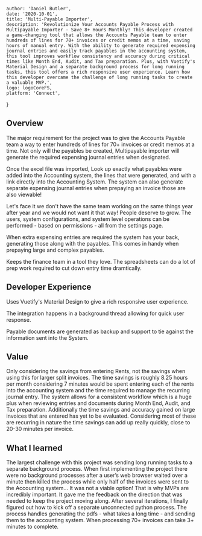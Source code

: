 
    author: 'Daniel Butler',
    date: '2020-10-01',
    title: 'Multi-Payable Importer',
    description: 'Revolutionize Your Accounts Payable Process with Multipayable Importer - Save 8+ Hours Monthly! This developer created a game-changing tool that allows the Accounts Payable team to enter hundreds of lines for 70+ invoices or credit memos at a time, saving hours of manual entry. With the ability to generate required expensing journal entries and easily track payables in the accounting system, this tool improves workflow consistency and accuracy during critical times like Month End, Audit, and Tax preparation. Plus, with Vuetify's Material Design and a separate background process for long running tasks, this tool offers a rich responsive user experience. Learn how this developer overcame the challenge of long running tasks to create a valuable MVP.',
    logo: logoCoreFS,
    platform: 'Connect',
}


## Overview
The major requirement for the project was to give the Accounts Payable team a way to enter hundreds of lines for 70+ invoices or credit memos at a time. Not only will the payables be created, Multipayable importer will generate the required expensing journal entries when designated.

Once the excel file was imported, Look up exactly what payables were added into the Accounting system, the lines that were generated, and with a link directly into the Accounting System. The system can also generate separate expensing journal entries when prepaying an invoice those are also viewable!

Let's face it we don't have the same team working on the same things year after year and we would not want it that way! People deserve to grow. The users, system configurations, and system level operations can be performed - based on permissions - all from the settings page.

When extra expensing entries are required the system has your back, generating those along with the payables. This comes in handy when prepaying large and complex payables.

Keeps the finance team in a tool they love. The spreadsheets can do a lot of prep work required to cut down entry time dramtically.

## Developer Experience
Uses Vuetify's Material Design to give a rich responsive user experience.

The integration happens in a background thread  allowing for quick user response.

Payable documents are generated as backup and support to tie against the information sent into the System.

## Value
Only considering the savings from entering Rents, not the savings when using this for larger split invoices.
The time savings is roughly 8.25 hours per month considering 7 minutes would be spent entering each of the rents into the accounting system and the time required to manage the recurring journal entry.
The system allows for a consistent workflow which is a huge plus when reviewing entries and documents during Month End, Audit, and Tax preparation.
Additionally the time savings and accuracy gained on large invoices that are entered has yet to be evaluated. Considering most of these are recurring in nature the time savings can add up really quickly, close to 20-30 minutes per invoice.

## What I learned
The largest challenge with this project was sending long running tasks to a separate background process.
When first implementing the project there were no background processes after a user’s web browser waited over a minute then killed the process while only half of the invoices were sent to the Accounting system... It was not a viable option!
That is why MVPs are incredibly important. It gave me the feedback on the direction that was needed to keep the project moving along.
After several iterations, I finally figured out how to kick off a separate unconnected python process.
The process handles generating the pdfs - what takes a long time - and sending them to the accounting system.
When processing 70+ invoices can take 3+ minutes to complete.

